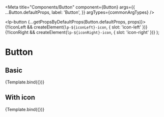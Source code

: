 


<Meta
  title="Components/Button"
  component={Button}
  args={{
    ...Button.defaultProps,
    label: 'Button',
  }}
  argTypes={commonArgTypes}
/>

  <lp-button {...getPropsByDefaultProps(Button.defaultProps, props)}>
    {!!iconLeft && createElement(`lp-${iconLeft}-icon`, { slot: 'icon-left' })}
    {!!iconRight && createElement(`lp-${iconRight}-icon`, { slot: 'icon-right' })}
  </lp-button>
);

# Button

<ArgsTable of={Button} />

## Basic

<Canvas>
  <Story name="Basic">
    {Template.bind({})}
  </Story>
</Canvas>

## With icon

<WithIconStoryDescription />

<Canvas withSource={SourceState.OPEN}>
  <Story
    name="With icon"
    args={{ iconLeft: icons[0] }}
    argTypes={{
      ...getArgTypesWithIcons(['iconLeft', 'iconRight']),
      ...groupControls(['theme', 'variant', 'size', 'label', 'disabled'], 'Button args'),
    }}
  >
    {Template.bind({})}
  </Story>
</Canvas>
